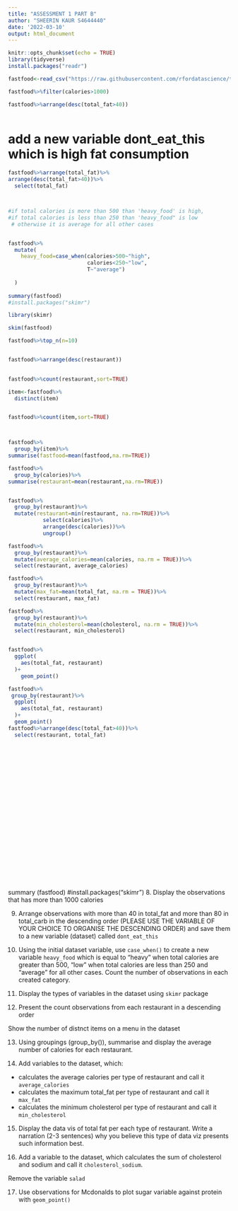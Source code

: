 ```yaml
---
title: "ASSESSMENT 1 PART B"
author: "SHEERIN KAUR S4644440"
date: '2022-03-10'
output: html_document
---
```


```r
knitr::opts_chunk$set(echo = TRUE)
library(tidyverse)
install.packages("readr")

```



```r
fastfood<-read_csv("https://raw.githubusercontent.com/rfordatascience/tidytuesday/master/data/2018/2018-09-04/fastfood_calories.csv")

fastfood%>%filter(calories>1000)

fastfood%>%arrange(desc(total_fat>40))



```
# add a new variable dont_eat_this which is high fat consumption
```r
fastfood%>%arrange(total_fat)%>%
arrange(desc(total_fat>40))%>%
  select(total_fat)



#if total calories is more than 500 than 'heavy_food' is high,
#if total calories is less than 250 than 'heavy_food" is low 
 # otherwise it is average for all other cases


fastfood%>%
  mutate(
    heavy_food=case_when(calories>500~"high",
                         calories<250~"low",
                         T~"average")
    
  )
 
summary(fastfood)
#install.packages("skimr")

library(skimr)

skim(fastfood)

fastfood%>%top_n(n=10)


fastfood%>%arrange(desc(restaurant))
  

fastfood%>%count(restaurant,sort=TRUE)

item<-fastfood%>%
  distinct(item)


fastfood%>%count(item,sort=TRUE)



fastfood%>%
  group_by(item)%>%
summarise(fastfood=mean(fastfood,na.rm=TRUE))

fastfood%>%
  group_by(calories)%>%
summarise(restaurant=mean(restaurant,na.rm=TRUE))


fastfood%>%
  group_by(restaurant)%>%
  mutate(restaurant=min(restaurant, na.rm=TRUE))%>%
           select(calories)%>%
           arrange(desc(calories))%>%
           ungroup()

fastfood%>%
  group_by(restaurant)%>%
  mutate(average_calories=mean(calories, na.rm = TRUE))%>%
  select(restaurant, average_calories)

fastfood%>%
  group_by(restaurant)%>%
  mutate(max_fat=mean(total_fat, na.rm = TRUE))%>%
  select(restaurant, max_fat)

fastfood%>%
  group_by(restaurant)%>%
  mutate(min_cholesterol=mean(cholesterol, na.rm = TRUE))%>%
  select(restaurant, min_cholesterol)


fastfood%>%
  ggplot(
    aes(total_fat, restaurant)
  )+
    geom_point()

fastfood%>%
 group_by(restaurant)%>%
  ggplot(
    aes(total_fat, restaurant)
  )+
  geom_point()
fastfood%>%arrange(desc(total_fat>40))%>%
  select(restaurant, total_fat)
  
  

  
    




















```
summary (fastfood)
#install.packages("skimr")
8. Display the observations that has more than 1000 calories

9. Arrange observations with more than 40 in total_fat and more than 80 in total_carb in the descending order (PLEASE USE THE VARIABLE OF YOUR CHOICE TO ORGANISE THE DESCENDING ORDER) and save them to a new variable (dataset) called `dont_eat_this`

10. Using the initial dataset variable, use `case_when()` to create a new variable `heavy_food` which is equal to "heavy" when total calories are greater than 500, "low" when total calories are less than 250 and "average" for all other cases. Count the number of observations in each created category.

11. Display the types of variables in the dataset using `skimr` package 

12. Present the count observations from each restaurant in a descending order

Show the number of distnct items on a menu in the dataset

13. Using groupings (group_by()), summarise and display the average number of calories for each restaurant.

14. Add variables to the dataset, which:

-  calculates the average calories per type of restaurant and call it `average_calories` 
-  calculates the maximum total_fat per type of restaurant and call it `max_fat` 
-  calculates the minimum cholesterol per type of restaurant and call it `min_cholesterol` 

15. Display the data vis of total fat per each type of restaurant. Write a narration (2-3 sentences) why you believe this type of data viz presents such information best. 

16. Add a variable to the dataset, which calculates the sum of cholesterol and sodium and call it `cholesterol_sodium`.

Remove the variable `salad`

17. Use observations for Mcdonalds to plot sugar variable against protein with `geom_point()`